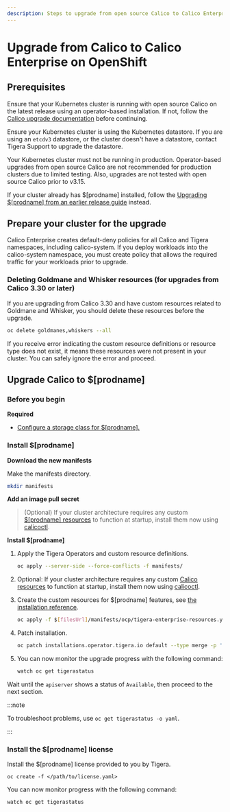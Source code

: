 ```yaml
---
description: Steps to upgrade from open source Calico to Calico Enterprise on OpenShift.
---
```



# Upgrade from Calico to Calico Enterprise on OpenShift

## Prerequisites

Ensure that your Kubernetes cluster is running with open source Calico on the latest release using an operator-based
installation. If not, follow the [Calico upgrade documentation](/calico/latest/operations/upgrading/openshift-upgrade)
before continuing.

Ensure your Kubernetes cluster is using the Kubernetes datastore. If you are using an `etcdv3` datastore, or the cluster doesn't have a datastore, contact Tigera Support to upgrade the datastore.

Your Kubernetes cluster must not be running in production. Operator-based upgrades from open source Calico are not recommended for production clusters due to limited testing. Also, upgrades are not tested with open source Calico prior to v3.15.

If your cluster already has $[prodname] installed, follow the [Upgrading $[prodname] from an earlier release guide](../upgrading-enterprise/openshift-upgrade.mdx) instead.

## Prepare your cluster for the upgrade

Calico Enterprise creates default-deny policies for all Calico and Tigera namespaces, including calico-system. If you deploy workloads into the calico-system namespace, you must create policy that allows the required traffic for your workloads prior to upgrade.

### Deleting Goldmane and Whisker resources (for upgrades from Calico 3.30 or later)

If you are upgrading from Calico 3.30 and have custom resources related to Goldmane and Whisker, you should delete these resources before the upgrade.

```bash
oc delete goldmanes,whiskers --all
```

If you receive error indicating the custom resource definitions or resource type does not exist, it means these resources were not present in your cluster. You can safely ignore the error and proceed.

## Upgrade Calico to $[prodname]

### Before you begin

**Required**

- [Configure a storage class for $[prodname].](../../../operations/logstorage/create-storage.mdx)

### Install $[prodname]

**Download the new manifests**

Make the manifests directory.

```bash
mkdir manifests
```

<InstallOpenShiftManifests upgradeFrom='OpenSource' />

**Add an image pull secret**

<OpenShiftPullSecret />

> (Optional) If your cluster architecture requires any custom [$[prodname] resources](../../../reference/resources/index.mdx) to function at startup, install them now using [calicoctl](../../../reference/clis/calicoctl/overview.mdx).

**Install $[prodname]**

1. Apply the Tigera Operators and custom resource definitions.

   ```bash
   oc apply --server-side --force-conflicts -f manifests/
   ```

2. Optional: If your cluster architecture requires any custom [Calico resources](../../../reference/resources/index.mdx) to function at startup, install them now using [calicoctl](../../../reference/clis/calicoctl/overview.mdx).

3. Create the custom resources for $[prodname] features, see [the installation reference](../../../reference/installation/api.mdx).

   ```bash
   oc apply -f $[filesUrl]/manifests/ocp/tigera-enterprise-resources.yaml
   ```

4. Patch installation.

   ```bash
   oc patch installations.operator.tigera.io default --type merge -p '{"spec":{"variant":"TigeraSecureEnterprise","imagePullSecrets":[{"name":"tigera-pull-secret"}]}}'
   ```

5. You can now monitor the upgrade progress with the following command:

   ```bash
   watch oc get tigerastatus
   ```

Wait until the `apiserver` shows a status of `Available`, then proceed to the next section.

:::note

To troubleshoot problems, use `oc get tigerastatus -o yaml`.

:::

### Install the $[prodname] license

Install the $[prodname] license provided to you by Tigera.

```
oc create -f </path/to/license.yaml>
```

<OpenShiftPrometheusOperator upgradeFrom='OpenSource' />

You can now monitor progress with the following command:

```
watch oc get tigerastatus
```
